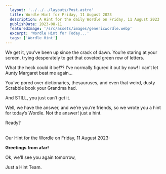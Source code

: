 ```yaml
---
  layout: '../../../layouts/Post.astro'
  title: Wordle Hint for Friday, 11 August 2023
  description: A Hint for the daily Wordle on Friday, 11 August 2023
  publishDate: 2023-08-11
  featuredImage: '/src/assets/images/genericwordle.webp'
  excerpt: 'Wordle Hint for Today...'
  tags: ['Wordle Hint']
---
```


  We get it, you’ve been up since the crack of dawn. You’re staring at your screen, trying desperately to get that coveted green row of letters. 

  What the heck could it be!??
  I’ve normally figured it out by now!
  I can’t let Aunty Margaret beat me again… 

  You’ve pored over dictionaries, thesauruses, and even that weird, dusty Scrabble book your Grandma had.

  And STILL, you just can’t get it. 

  Well, we have the answer, and we’re you’re friends, so we wrote you a hint for today’s Wordle.
  Not the answer! just a hint. 

  Ready?<br /><br />

  Our Hint for the Wordle on Friday, 11 August 2023:

  **Greetings from afar!**

  Ok, we'll see you again tomorrow, 

  Just a Hint Team.
  